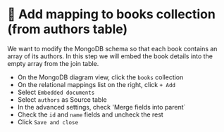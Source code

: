 
# 👐 Add mapping to books collection (from authors table)

We want to modify the MongoDB schema so that each book contains an array of its authors.
In this step we will embed the book details into the empty array from the join table. 

- On the MongoDB diagram view, click the `books` collection
- On the relational mappings list on the right, click `+ Add`
- Select `Embedded documents`
- Select `authors` as Source table
- In the advanced settings, check 'Merge fields into parent`
- Check the `id` and `name` fields and uncheck the rest
- Click `Save and close` 


<Screenshot url="https://www.mongodb.com/products/tools/relational-migrator" src="img/130-image-001.png" alt="Screenshot of the connect modal" />


